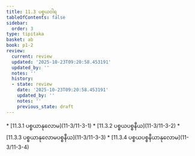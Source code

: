 ```yaml
---
title: 11.3 ပစ္စယဝါရ
tableOfContents: false
sidebar:
  order: 3
type: tipitaka
basket: ab
book: p1-2
review:
  current: review
  updated: '2025-10-23T09:20:58.453191'
  updated_by: ''
  notes: ''
  history:
  - state: review
    date: '2025-10-23T09:20:58.453191'
    updated_by: ''
    notes: ''
    previous_state: draft
---
```



<ReviewStatus review={frontmatter.review} showDetails={true} />

<HypothesisAnnotation frontmatter={frontmatter} />

<DynamicBreadcrumb />



<TableOfContents book="p1-2" section="11.3">
* [11.3.1 ပစ္စယာနုလောမ](11-3/11-3-1)
* [11.3.2 ပစ္စယပစ္စနီယ](11-3/11-3-2)
* [11.3.3 ပစ္စယာနုလောမပစ္စနီယ](11-3/11-3-3)
* [11.3.4 ပစ္စယပစ္စနီယာနုလောမ](11-3/11-3-4)
</TableOfContents>